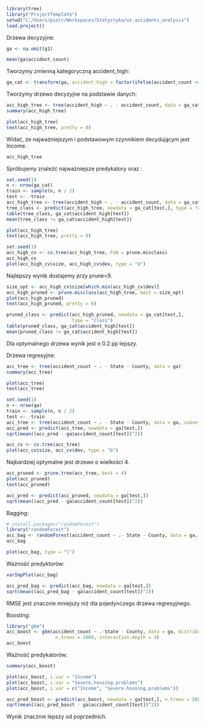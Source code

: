 

```r
library(tree)
library("ProjectTemplate")
setwd("C:/Users/piotr/Workspaces/Statystyka/us_accidents_analysis")
load.project()
```
Drzewa decyzyjne:
```r
ga <- na.omit(g1)

```

```r
mean(ga$accident_count)
```
Tworzymy zmienną kategoryczną accident_high:
```r
ga_cat <- transform(ga, accident_high = factor(ifelse(accident_count <= mean(ga$accident_count), "No", "Yes")))
```

Tworzymy drzewo decyzyjne na podstawie danych:
```r
acc_high_tree <- tree(accident_high ~ . - accident_count, data = ga_cat)
summary(acc_high_tree)
```
```r
plot(acc_high_tree)
text(acc_high_tree, pretty = 0)
```
Widać, że najważniejszym i podstawowym czynnikiem decydującym jest Income.

```r
acc_high_tree
```
Spróbujemy znaleźć najważniejsze predykatory oraz :
```r
set.seed(1)
n <- nrow(ga_cat)
train <- sample(n, n / 2)
test <- -train
acc_high_tree <- tree(accident_high ~ . - accident_count, data = ga_cat, subset = train)
tree_class <- predict(acc_high_tree, newdata = ga_cat[test,], type = "class")
table(tree_class, ga_cat$accident_high[test])
mean(tree_class != ga_cat$accident_high[test])
```

```r
plot(acc_high_tree)
text(acc_high_tree, pretty = 0)
```

```r
set.seed(1)
acc_high_cv <- cv.tree(acc_high_tree, FUN = prune.misclass)
acc_high_cv
plot(acc_high_cv$size, acc_high_cv$dev, type = "b")
```
Najlepszy wynik dostajemy przy prune=9.

```r
size_opt <- acc_high_cv$size[which.min(acc_high_cv$dev)]
acc_high_pruned <- prune.misclass(acc_high_tree, best = size_opt)
plot(acc_high_pruned)
text(acc_high_pruned, pretty = 0)
```
```r
pruned_class <- predict(acc_high_pruned, newdata = ga_cat[test,], 
                        type = "class")
table(pruned_class, ga_cat$accident_high[test])
mean(pruned_class != ga_cat$accident_high[test])
```
Dla optymalnego drzewa wynik jest o 0.2 pp lepszy. 


Drzewa regresyjne:

```r
acc_tree <- tree(accident_count ~ . - State - County, data = ga)
summary(acc_tree)
```

```r
plot(acc_tree)
text(acc_tree)
```
```r
set.seed(1)
n <- nrow(ga)
train <- sample(n, n / 2)
test <- -train
acc_tree <- tree(accident_count ~ . - State - County, data = ga, subset = train)
acc_pred <- predict(acc_tree, newdata = ga[test,])
sqrt(mean((acc_pred - ga$accident_count[test])^2))
```
```r
acc_cv <- cv.tree(acc_tree)
plot(acc_cv$size, acc_cv$dev, type = "b")
```
Najbardziej optymalne jest drzewo o wielkości 4.


```r
acc_pruned <- prune.tree(acc_tree, best = 4)
plot(acc_pruned)
text(acc_pruned)
```
```r
acc_pred <- predict(acc_pruned, newdata = ga[test,])
sqrt(mean((acc_pred - ga$accident_count[test])^2))
```
Bagging:
```r
# install.packages("randomForest")
library("randomForest")
acc_bag <- randomForest(accident_count ~ .- State - County, data = ga, mtry = 13, importance = TRUE)
acc_bag
```

```r
plot(acc_bag, type = "l")

```
Ważność predyktorów:
```r
varImpPlot(acc_bag)

```
```r
acc_pred_bag <- predict(acc_bag, newdata = ga[test,])
sqrt(mean((acc_pred_bag - ga$accident_count[test])^2))
```

RMSE jest znacznie mniejszy niż dla pojedynczego drzewa regresyjnego.



Boosting:
```r
library("gbm")
acc_boost <- gbm(accident_count ~ .-State - County, data = ga, distribution = "gaussian",
                  n.trees = 5000, interaction.depth = 4)
acc_boost
```
Ważność predykatorów:
```r
summary(acc_boost)


```
```r
plot(acc_boost, i.var = "Income")
plot(acc_boost, i.var = "Severe.housing.problems")
plot(acc_boost, i.var = c("Income", "Severe.housing.problems"))
```
```r
acc_pred_boost <- predict(acc_boost, newdata = ga[test,], n.trees = 5000)
sqrt(mean((acc_pred_boost - ga$accident_count[test])^2))
```
Wynik znacznie lepszy od poprzednich.
